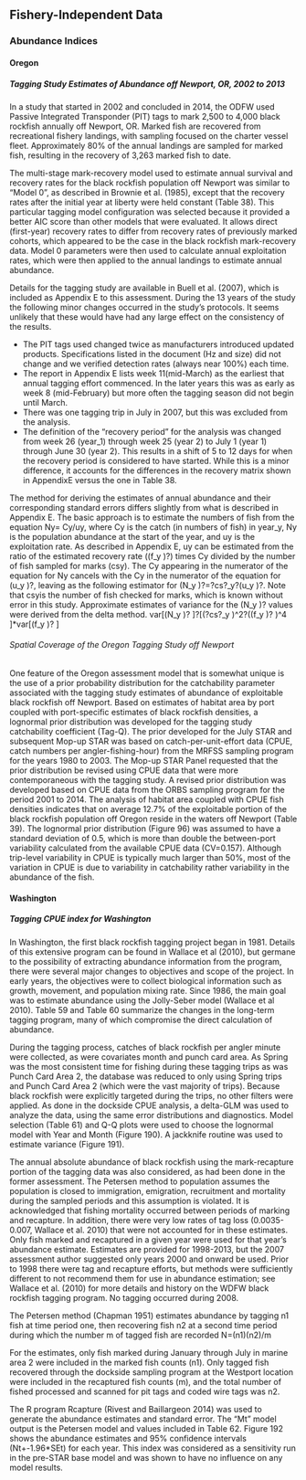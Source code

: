 ## Fishery-Independent Data

### Abundance Indices

#### Oregon

##### Tagging Study Estimates of Abundance off Newport, OR, 2002 to 2013

In a study that started in 2002 and concluded in 2014, the ODFW used Passive Integrated Transponder (PIT) tags to mark 2,500 to 4,000 black rockfish annually off Newport, OR.  Marked fish are recovered from recreational fishery landings, with sampling focused on the charter vessel fleet.  Approximately 80% of the annual landings are sampled for marked fish, resulting in the recovery of 3,263 marked fish to date.  

The multi-stage mark-recovery model used to estimate annual survival and recovery rates for the black rockfish population off Newport was similar to "Model 0", as described in Brownie et al. (1985), except that the recovery  rates after the initial year at liberty were held constant (Table 38).  This particular tagging model configuration was selected because it provided a better AIC score than other models that were evaluated.  It allows direct (first-year) recovery rates to differ from recovery rates of previously marked cohorts, which appeared to be the case in the black rockfish mark-recovery data.  Model 0 parameters were then used to calculate annual exploitation rates, which were then applied to the annual landings to estimate annual abundance.

Details for the tagging study are available in Buell et al. (2007), which is included as Appendix E to this assessment.  During the 13 years of the study the following minor changes occurred in the study's protocols.  It seems unlikely that these would have had any large effect on the consistency of the results.

* The PIT tags used changed twice as manufacturers introduced updated products.  Specifications listed in the document (Hz and size) did not change and we verified detection rates (always near 100%) each time.
* The report in Appendix E lists week 11(mid-March) as the earliest that annual tagging effort commenced.  In the later years this was as early as week 8 (mid-February) but more often the tagging season did not begin until March.
* There was one tagging trip in July in 2007, but this was excluded from the analysis.
* The definition of the "recovery period" for the analysis was changed from week 26 (year_1) through week 25 (year 2) to July 1 (year 1) through June 30 (year 2).  This results in a shift of 5 to 12 days for when the recovery period is considered to have started.  While this is a minor difference, it accounts for the differences in the recovery matrix shown in AppendixE versus the one in Table 38.

The method for deriving the estimates of annual abundance and their corresponding standard errors differs slightly from what is described in Appendix E.  The basic approach is to estimate the numbers of fish from the equation Ny= Cy/uy, where Cy is the catch (in numbers of fish) in year_y, Ny is the population abundance at the start of the year, and uy is the exploitation rate.  As described in Appendix E, uy can be estimated from the ratio of the estimated recovery rate ((f_y )?) times Cy divided by the number of fish sampled for marks (csy).  The Cy appearing in the numerator of the equation for Ny cancels with the Cy in the numerator of the equation for (u_y )?, leaving as the following estimator for  (N_y )?=?cs?_y?(u_y )?.  Note that csyis the number of fish checked for marks, which is known without error in this study.  Approximate estimates of variance for the (N_y )? values were derived from the delta method.
var[(N_y )? ]?[(?cs?_y )^2?((f_y )? )^4 ]*var[(f_y )? ]

###### Spatial Coverage of the Oregon Tagging Study off Newport

One feature of the Oregon assessment model that is somewhat unique is the use of a prior probability distribution for the catchability parameter associated with the tagging study estimates of abundance of exploitable black rockfish off Newport.  Based on estimates of habitat area by port coupled with port-specific estimates of black rockfish densities, a lognormal prior distribution was developed for the tagging study catchability coefficient (Tag-Q).  The prior developed for the July STAR and subsequent Mop-up STAR was based on catch-per-unit-effort data (CPUE, catch numbers per angler-fishing-hour) from the MRFSS sampling program for the years 1980 to 2003.  The Mop-up STAR Panel requested that the prior distribution be revised using CPUE data that were more contemporaneous with the tagging study.  A revised prior distribution was developed based on CPUE data from the ORBS sampling program for the period 2001 to 2014.  The analysis of habitat area coupled with CPUE fish densities indicates that on average 12.7% of the exploitable portion of the black rockfish population off Oregon reside in the waters off Newport (Table 39).  The lognormal prior distribution (Figure 96) was assumed to have a standard deviation of 0.5, which is more than double the between-port variability calculated from the available CPUE data (CV=0.157).  Although trip-level variability in CPUE is typically much larger than 50%, most of the variation in CPUE is due to variability in catchability rather variability in the abundance of the fish.


#### Washington

##### Tagging CPUE index for Washington

In Washington, the first black rockfish tagging project began in 1981.  Details of this extensive program can be found in Wallace et al (2010), but germane to the possibility of extracting abundance information from the program, there were several major changes to objectives and scope of the project.  In early years, the objectives were to collect biological information such as growth, movement, and population mixing rate.  Since 1986, the main goal was to estimate abundance using the Jolly-Seber model (Wallace et al 2010).  Table 59 and Table 60 summarize the changes in the long-term tagging program, many of which compromise the direct calculation of abundance. 

During the tagging process, catches of black rockfish per angler minute were collected, as were covariates month and punch card area. As Spring was the most consistent time for fishing during these tagging trips as was Punch Card Area 2, the database was reduced to only using Spring trips and Punch Card Area 2 (which were the vast majority of trips). Because black rockfish were explicitly targeted during the trips, no other filters were applied. As done in the dockside CPUE analysis, a delta-GLM was used to analyze the data, using the same error distributions and diagnostics. Model selection (Table 61) and Q-Q plots were used to choose the lognormal model with Year and Month (Figure 190). A jackknife routine was used to estimate variance (Figure 191).

The annual absolute abundance of black rockfish using the mark-recapture portion of the tagging data was also considered, as had been done in the former assessment. The Petersen method to population assumes the population is closed to immigration, emigration, recruitment and mortality during the sampled periods and this assumption is violated. It is acknowledged that fishing mortality occurred between periods of marking and recapture. In addition, there were very low rates of tag loss (0.0035-0.007, Wallace et al. 2010) that were not accounted for in these estimates. Only fish marked and recaptured in a given year were used for that year's abundance estimate.  Estimates are provided for 1998-2013, but the 2007 assessment author suggested only years 2000 and onward be used.  Prior to 1998 there were tag and recapture efforts, but methods were sufficiently different to not recommend them for use in abundance estimation; see Wallace et al. (2010) for more details and history on the WDFW black rockfish tagging program. No tagging occurred during 2008.

The Petersen method (Chapman 1951) estimates abundance by tagging n1 fish at time period one, then recovering fish n2 at a second time period during which the number m of tagged fish are recorded 
N=(n1)(n2)/m

For the estimates, only fish marked during January through July in marine area 2 were included in the marked fish counts (n1). Only tagged fish recovered through the dockside sampling program at the Westport location were included in the recaptured fish counts (m), and the total number of fished processed and scanned for pit tags and coded wire tags was n2. 

The R program Rcapture (Rivest and Baillargeon 2014) was used to generate the abundance estimates and standard error. The "Mt" model output is the Petersen model and values included in Table 62.  Figure 192 shows the abundance estimates and 95% confidence intervals (Nt+-1.96*SEt) for each year. This index was considered as a sensitivity run in the pre-STAR base model and was shown to have no influence on any model results.
